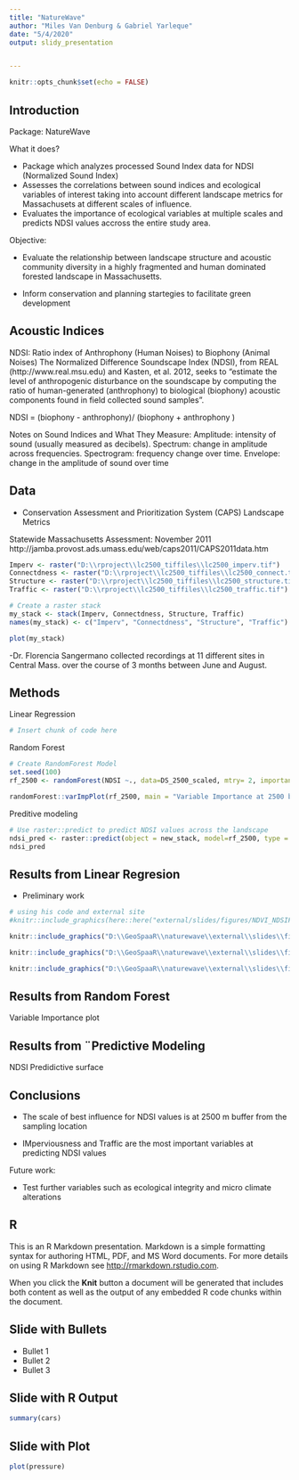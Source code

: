```yaml
---
title: "NatureWave"
author: "Miles Van Denburg & Gabriel Yarleque"
date: "5/4/2020"
output: slidy_presentation


---
```


```r
knitr::opts_chunk$set(echo = FALSE)
```

## Introduction

Package: NatureWave

What it does?

- Package which analyzes processed Sound Index data for NDSI (Normalized Sound Index)
- Assesses the correlations between sound indices and ecological variables of interest taking into account different landscape metrics for Massachusets at different scales of influence.
- Evaluates the importance of ecological variables at multiple scales and predicts NDSI values accross the entire study area. 

Objective: 

- Evaluate the relationship between landscape structure and acoustic community diversity in a highly fragmented and human dominated forested landscape in Massachusetts. 

- Inform conservation and planning startegies to facilitate green development

## Acoustic Indices

NDSI: Ratio index of Anthrophony (Human Noises) to Biophony (Animal Noises)
The Normalized Difference Soundscape Index (NDSI), from REAL (http://www.real.msu.edu) and Kasten, et al. 2012, seeks to “estimate the level of anthropogenic disturbance on the soundscape by computing the ratio of human-generated (anthrophony) to biological (biophony) acoustic components found in field collected sound samples”.

NDSI = (biophony - anthrophony)/ (biophony + anthrophony )

Notes on Sound Indices and What They Measure: 
Amplitude: intensity of sound (usually measured as decibels). 
Spectrum: change in amplitude across frequencies.
Spectrogram: frequency change over time. 
Envelope: change in the amplitude of sound over time

## Data

- Conservation Assessment and Prioritization System (CAPS) Landscape Metrics

Statewide Massachusetts Assessment: November 2011
http://jamba.provost.ads.umass.edu/web/caps2011/CAPS2011data.htm

```r

Imperv <- raster("D:\\rproject\\lc2500_tiffiles\\lc2500_imperv.tif")
Connectdness <- raster("D:\\rproject\\lc2500_tiffiles\\lc2500_connect.tif")
Structure <- raster("D:\\rproject\\lc2500_tiffiles\\lc2500_structure.tif")
Traffic <- raster("D:\\rproject\\lc2500_tiffiles\\lc2500_traffic.tif")

# Create a raster stack
my_stack <- stack(Imperv, Connectdness, Structure, Traffic)
names(my_stack) <- c("Imperv", "Connectdness", "Structure", "Traffic")

plot(my_stack)

```

-Dr. Florencia Sangermano collected recordings at 11 different sites in Central Mass. over the course of 3 months between June and August. 


## Methods

Linear Regression

```r
# Insert chunk of code here
```


Random Forest 

```r
# Create RandomForest Model
set.seed(100)
rf_2500 <- randomForest(NDSI ~., data=DS_2500_scaled, mtry= 2, importance = TRUE, na.action=na.omit)

randomForest::varImpPlot(rf_2500, main = "Variable Importance at 2500 buffer level")

```

Preditive modeling


```r
# Use raster::predict to predict NDSI values across the landscape
ndsi_pred <- raster::predict(object = new_stack, model=rf_2500, type = 'response', index = 5)
ndsi_pred
```


## Results from Linear Regresion

- Preliminary work


```r
# using his code and external site 
#knitr::include_graphics(here::here("external/slides/figures/NDVI_NDSIFinal.png"))

knitr::include_graphics("D:\\GeoSpaaR\\naturewave\\external\\slides\\figures\\NDBIRSquared_Final.png")

knitr::include_graphics("D:\\GeoSpaaR\\naturewave\\external\\slides\\figures\\NDVI_NDSIRsquared.png")

knitr::include_graphics("D:\\GeoSpaaR\\naturewave\\external\\slides\\figures\\NDVI_NDSIFinal.png")

```



## Results from Random Forest

Variable Importance plot


## Results from ¨Predictive Modeling

NDSI Predidictive surface


## Conclusions

- The scale of best influence for NDSI values is at 2500 m buffer from the sampling location

- IMperviousness and Traffic are the most important variables at predicting NDSI values

Future work:

- Test further variables such as ecological integrity and micro climate alterations



## R 

This is an R Markdown presentation. Markdown is a simple formatting syntax for authoring HTML, PDF, and MS Word documents. For more details on using R Markdown see <http://rmarkdown.rstudio.com>.

When you click the **Knit** button a document will be generated that includes both content as well as the output of any embedded R code chunks within the document.

## Slide with Bullets

- Bullet 1
- Bullet 2
- Bullet 3

## Slide with R Output

```r
summary(cars)
```

## Slide with Plot

```r
plot(pressure)
```

